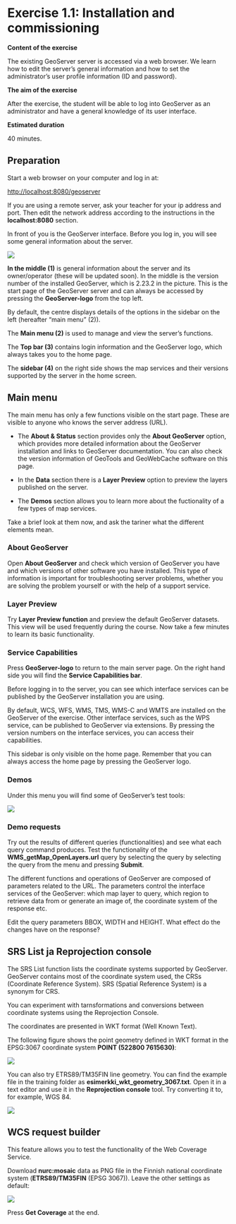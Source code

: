 # Exercise 1.1: Installation and commissioning

**Content of the exercise**

The existing GeoServer server is accessed via a web browser. We learn how to edit the server's general information and how to set the administrator's user profile information (ID and password).

**The aim of the exercise**

After the exercise, the student will be able to log into GeoServer as an administrator and have a general knowledge of its user interface.

**Estimated duration**

40 minutes.

## **Preparation**

Start a web browser on your computer and log in at:

::: note-box
<http://localhost:8080/geoserver>
:::

If you are using a remote server, ask your teacher for your ip address and port. Then edit the network address according to the instructions in the **localhost:8080** section.

In front of you is the GeoServer interface. Before you log in, you will see some general information about the server.

![](img/harjoitus_1/image1.2.png)

**In the middle (1)** is general information about the server and its owner/operator (these will be updated soon). In the middle is the version number of the installed GeoServer, which is 2.23.2 in the picture. This is the start page of the GeoServer server and can always be accessed by pressing the **GeoServer-logo** from the top left.

By default, the centre displays details of the options in the sidebar on the left (hereafter "main menu" (2)).

The **Main menu (2)** is used to manage and view the server's functions.

The **Top bar (3)** contains login information and the GeoServer logo, which always takes you to the home page.

The **sidebar (4)** on the right side shows the map services and their versions supported by the server in the home screen.

## **Main menu**

The main menu has only a few functions visible on the start page. These are visible to anyone who knows the server address (URL).

-   The **About & Status** section provides only the **About GeoServer** option, which provides more detailed information about the GeoServer installation and links to GeoServer documentation. You can also check the version information of GeoTools and GeoWebCache software on this page.

-   In the **Data** section there is a **Layer Preview** option to preview the layers published on the server.

-   The **Demos** section allows you to learn more about the fuctionality of a few types of map services.

Take a brief look at them now, and ask the tariner what the different elements mean.

### **About GeoServer**

Open **About GeoServer** and check which version of GeoServer you have and which versions of other software you have installed. This type of information is important for troubleshooting server problems, whether you are solving the problem yourself or with the help of a support service.

### **Layer Preview**

Try **Layer Preview function** and preview the default GeoServer datasets. This view will be used frequently during the course. Now take a few minutes to learn its basic functionality.

### **Service Capabilities**

Press **GeoServer-logo** to return to the main server page. On the right hand side you will find the **Service Capabilities bar**.

Before logging in to the server, you can see which interface services can be published by the GeoServer installation you are using.

By default, WCS, WFS, WMS, TMS, WMS-C and WMTS are installed on the GeoServer of the exercise. Other interface services, such as the WPS service, can be published to GeoServer via extensions. By pressing the version numbers on the interface services, you can access their capabilities.

This sidebar is only visible on the home page. Remember that you can always access the home page by pressing the GeoServer logo.

### **Demos**

Under this menu you will find some of GeoServer's test tools:\

![](img/harjoitus_1/image2.png)

### **Demo requests**

Try out the results of different queries (functionalities) and see what each query command produces. Test the functionality of the **WMS_getMap_OpenLayers.url** query by selecting the query by selecting the query from the menu and pressing **Submit**.

The different functions and operations of GeoServer are composed of parameters related to the URL. The parameters control the interface services of the GeoServer: which map layer to query, which region to retrieve data from or generate an image of, the coordinate system of the response etc.

Edit the query parameters BBOX, WIDTH and HEIGHT. What effect do the changes have on the response?

## **SRS List ja Reprojection console**

The SRS List function lists the coordinate systems supported by GeoServer. GeoServer contains most of the coordinate system used, the CRSs (Coordinate Reference System). SRS (Spatial Reference System) is a synonym for CRS.

You can experiment with tarnsformations and conversions between coordinate systems using the Reprojection Console.

The coordinates are presented in WKT format (Well Known Text).

The following figure shows the point geometry defined in WKT format in the EPSG:3067 coordinate system **POINT (522800 7615630)**:

![](img/harjoitus_1/image3.png)

You can also try ETRS89/TM35FIN line geometry. You can find the example file in the training folder as **esimerkki_wkt_geometry_3067.txt**. Open it in a text editor and use it in the **Reprojection console** tool. Try converting it to, for example, WGS 84.

![](img/harjoitus_1/image4.png)

## **WCS request builder**

This feature allows you to test the functionality of the Web Coverage Service.

Download **nurc:mosaic** data as PNG file in the Finnish national coordinate system (**ETRS89/TM35FIN** (EPSG 3067)). Leave the other settings as default:

![](img/harjoitus_1/image5.png)

Press **Get Coverage** at the end.
